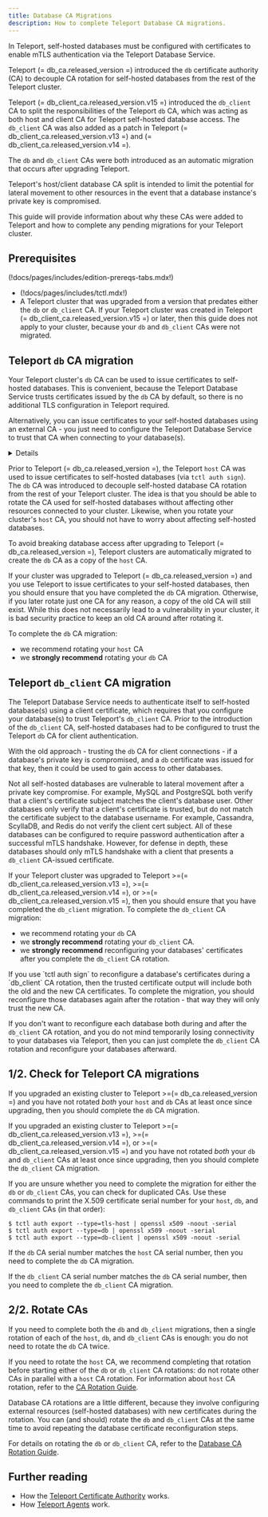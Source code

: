```yaml
---
title: Database CA Migrations
description: How to complete Teleport Database CA migrations.
---
```


In Teleport, self-hosted databases must be configured with certificates to
enable mTLS authentication via the Teleport Database Service.

Teleport (= db_ca.released_version =) introduced the `db` certificate
authority (CA) to decouple CA rotation for self-hosted databases from the rest of
the Teleport cluster.

Teleport (= db_client_ca.released_version.v15 =) introduced the `db_client` CA
to split the responsibilities of the Teleport `db` CA, which was acting as both
host and client CA for Teleport self-hosted database access.
The `db_client` CA was also added as a patch in Teleport
(= db_client_ca.released_version.v13 =) and
(= db_client_ca.released_version.v14 =).

The `db` and `db_client` CAs were both introduced as an automatic migration
that occurs after upgrading Teleport.

Teleport's host/client database CA split is intended to limit the potential for
lateral movement to other resources in the event that a database instance's
private key is compromised.

This guide will provide information about why these CAs were added to Teleport
and how to complete any pending migrations for your Teleport cluster.

## Prerequisites

(!docs/pages/includes/edition-prereqs-tabs.mdx!)

- (!docs/pages/includes/tctl.mdx!)
- A Teleport cluster that was upgraded from a version that predates either the
  `db` or `db_client` CA.
  If your Teleport cluster was created in Teleport
  (= db_client_ca.released_version.v15 =) or later, then this guide does
  not apply to your cluster, because your `db` and `db_client` CAs were not
  migrated.

## Teleport `db` CA migration

Your Teleport cluster's `db` CA can be used to issue certificates to self-hosted
databases.
This is convenient, because the Teleport Database Service trusts certificates
issued by the `db` CA by default, so there is no additional TLS configuration
in Teleport required.

Alternatively, you can issue certificates to your self-hosted databases using
an external CA - you just need to configure the Teleport Database Service to
trust that CA when connecting to your database(s).

<Details title="How to make Teleport trust an external database CA?">
For a static database defined in your Teleport Database Service `teleport.yaml`
configuration file, set `tls.ca_cert_file` to a file containing your CA's root
certificate.

For a dynamic database, put your CA's root certificate in `spec.tls.ca_cert`. 

For examples and more information, consult the
[Database Access Configuration Reference](../../../reference/agent-services/database-access-reference/configuration.mdx).
</Details>

Prior to Teleport (= db_ca.released_version =), the Teleport `host` CA was used
to issue certificates to self-hosted databases (via `tctl auth sign`).
The `db` CA was introduced to decouple self-hosted database CA rotation
from the rest of your Teleport cluster.
The idea is that you should be able to rotate the CA used for self-hosted
databases without affecting other resources connected to your cluster.
Likewise, when you rotate your cluster's `host` CA, you should not have to worry
about affecting self-hosted databases.

To avoid breaking database access after upgrading to Teleport
(= db_ca.released_version =), Teleport clusters are automatically migrated to
create the `db` CA as a copy of the `host` CA.

If your cluster was upgraded to Teleport (= db_ca.released_version =) and you
use Teleport to issue certificates to your self-hosted databases, then you
should ensure that you have completed the `db` CA migration.
Otherwise, if you later rotate just one CA for any reason, a copy of the old CA
will still exist.
While this does not necessarily lead to a vulnerability in your cluster, it is
bad security practice to keep an old CA around after rotating it.

To complete the `db` CA migration:
- we recommend rotating your `host` CA
- we **strongly recommend** rotating your `db` CA

## Teleport `db_client` CA migration

The Teleport Database Service needs to authenticate itself to self-hosted
database(s) using a client certificate, which requires that you configure your
database(s) to trust Teleport's `db_client` CA.
Prior to the introduction of the `db_client` CA, self-hosted databases had to be
configured to trust the Teleport `db` CA for client authentication.

With the old approach - trusting the `db` CA for client connections - if a
database's private key is compromised, and a `db` certificate was issued for
that key, then it could be used to gain access to other databases.

Not all self-hosted databases are vulnerable to lateral movement after a private
key  compromise.
For example, MySQL and PostgreSQL both verify that a client's certificate
subject matches the client's database user.
Other databases only verify that a client's certificate is trusted, but do not
match the certificate subject to the database username.
For example, Cassandra, ScyllaDB, and Redis do not verify the client cert
subject.
All of these databases can be configured to require password authentication
after a successful mTLS handshake.
However, for defense in depth, these databases should only mTLS handshake with
a client that presents a `db_client` CA-issued certificate.

If your Teleport cluster was upgraded to Teleport
\>=(= db_client_ca.released_version.v13 =),
\>=(= db_client_ca.released_version.v14 =), or
\>=(= db_client_ca.released_version.v15 =),
then you should ensure that you have completed the `db_client` migration.
To complete the `db_client` CA migration:
- we recommend rotating your `db` CA
- we **strongly recommend** rotating your `db_client` CA.
- we **strongly recommend** reconfiguring your databases' certificates after
  you complete the `db_client` CA rotation.

<Admonition type="note" title="reconfiguring certs after db_client CA rotation">
  If you use `tctl auth sign` to reconfigure a database's certificates during
  a `db_client` CA rotation, then the trusted certificate output will include
  both the old and the new CA certificates.
  To complete the migration, you should reconfigure those databases again after
  the rotation - that way they will only trust the new CA.
 
  If you don't want to reconfigure each database both during and after the
  `db_client` CA rotation, and you do not mind temporarily losing connectivity
  to your databases via Teleport, then you can just complete the `db_client` CA
  rotation and reconfigure your databases afterward.
</Admonition>

## 1/2. Check for Teleport CA migrations

If you upgraded an existing cluster to Teleport
\>=(= db_ca.released_version =)
and you have not rotated *both* your `host` and `db` CAs at least once since
upgrading, then you should complete the `db` CA migration.

If you upgraded an existing cluster to Teleport
\>=(= db_client_ca.released_version.v13 =),
\>=(= db_client_ca.released_version.v14 =), or
\>=(= db_client_ca.released_version.v15 =)
and you have not rotated *both* your
`db` and `db_client` CAs at least once since upgrading, then you should complete
the `db_client` CA migration.

If you are unsure whether you need to complete the migration for either the `db`
or `db_client` CAs, you can check for duplicated CAs.
Use these commands to print the X.509 certificate serial number for your `host`,
`db`, and `db_client` CAs (in that order):

```code
$ tctl auth export --type=tls-host | openssl x509 -noout -serial
$ tctl auth export --type=db | openssl x509 -noout -serial
$ tctl auth export --type=db-client | openssl x509 -noout -serial
```

If the `db` CA serial number matches the `host` CA serial number, then you 
need to complete the `db` CA migration.

If the `db_client` CA serial number matches the `db` CA serial number, then you
need to complete the `db_client` CA migration.

## 2/2. Rotate CAs

If you need to complete both the `db` and `db_client` migrations, then a single
rotation of each of the `host`, `db`, and `db_client` CAs is enough: you do not
need to rotate the `db` CA twice.

If you need to rotate the `host` CA, we recommend completing that rotation
before starting either of the `db` or `db_client` CA rotations: do not rotate
other CAs in parallel with a `host` CA rotation.
For information about `host` CA rotation, refer to the 
[CA Rotation Guide](./ca-rotation.mdx).

Database CA rotations are a little different, because they involve configuring
external resources (self-hosted databases) with new certificates during the
rotation.
You can (and should) rotate the `db` and `db_client` CAs at the same time to
avoid repeating the database certificate reconfiguration steps.

For details on rotating the `db` or `db_client` CA, refer to the
[Database CA Rotation Guide](./db-ca-rotation.mdx).

## Further reading

- How the [Teleport Certificate Authority](../../../reference/architecture/authentication.mdx) works.
- How [Teleport Agents](../../../reference/architecture/agents.mdx) work.
